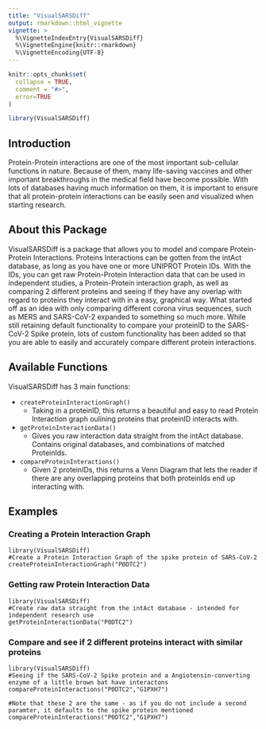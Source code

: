 ```yaml
---
title: "VisualSARSDiff"
output: rmarkdown::html_vignette
vignette: >
  %\VignetteIndexEntry{VisualSARSDiff}
  %\VignetteEngine{knitr::rmarkdown}
  %\VignetteEncoding{UTF-8}
---
```


```r
knitr::opts_chunk$set(
  collapse = TRUE,
  comment = "#>",
  error=TRUE
)

```

```r
library(VisualSARSDiff)
```
## Introduction

Protein-Protein interactions are one of the most important sub-cellular functions in nature. Because of them, many life-saving vaccines and other important breakthroughs in the medical field have become possible. With lots of databases having much information on them, it is important to ensure that all protein-protein interactions can be easily seen and visualized when starting research.


## About this Package

VisualSARSDiff is a package that allows you to model and compare Protein-Protein Interactions. Proteins Interactions can be gotten from the intAct database, as long as you have one or more UNIPROT Protein IDs. With the IDs, you can get raw Protein-Protein Interaction data that can be used in independent studies, a Protein-Protein interaction graph, as well as comparing 2 different proteins and seeing if they have any overlap with regard to proteins they interact with in a easy, graphical way. What started off as an idea with only comparing different corona virus sequences, such as MERS and SARS-CoV-2 expanded to something so much more. While still retaining default functionality to compare your proteinID  to the SARS-CoV-2 Spike protein, lots of custom functionality has been added so that you are able to easily and accurately compare different protein interactions. 


## Available Functions

VisualSARSDiff has 3 main functions:

* `createProteinInteractionGraph()`
    * Taking in a proteinID, this returns a beautiful and easy to read Protein Interaction graph oulining proteins that proteinID                interacts with.
* `getProteinInteractionData()`
    * Gives you raw interaction data straight from the intAct database. Contains original databases, and combinations of matched     ProteinIds.   
* `compareProteinInteractions()`
    * Given 2 proteinIDs, this returns a Venn Diagram that lets the reader if there are any overlapping proteins that both proteinIds end up interacting with. 
    

## Examples 

### Creating a Protein Interaction Graph

``` 
library(VisualSARSDiff)
#Create a Protein Interaction Graph of the spike protein of SARS-CoV-2
createProteinInteractionGraph("P0DTC2")

```

### Getting raw Protein Interaction Data

``` 
library(VisualSARSDiff)
#Create raw data straight from the intAct database - intended for independent research use
getProteinInteractionData("P0DTC2")

```

### Compare and see if 2 different proteins interact with similar proteins

``` 
library(VisualSARSDiff)
#Seeing if the SARS-CoV-2 Spike protein and a Angiotensin-converting enzyme of a little brown bat have interactons
compareProteinInteractions("P0DTC2","G1PXH7")

#Note that these 2 are the same - as if you do not include a second paramter, it defaults to the spike protein mentioned
compareProteinInteractions("P0DTC2","G1PXH7")

```
